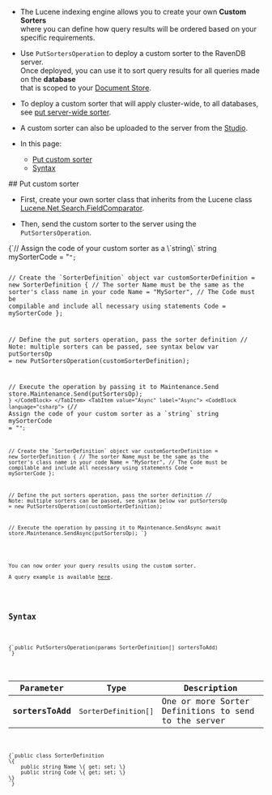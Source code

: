 
<Admonition type="note" title="">

* The Lucene indexing engine allows you to create your own __Custom Sorters__   
  where you can define how query results will be ordered based on your specific requirements.

* Use `PutSortersOperation` to deploy a custom sorter to the RavenDB server.  
  Once deployed, you can use it to sort query results for all queries made on the __database__  
  that is scoped to your [Document Store](../../../../client-api/setting-up-default-database.mdx).  

* To deploy a custom sorter that will apply cluster-wide, to all databases, see [put server-wide sorter](../../../../client-api/operations/server-wide/sorters/put-sorter-server-wide.mdx).

* A custom sorter can also be uploaded to the server from the [Studio](../../../../studio/database/settings/custom-sorters.mdx).

* In this page:
    * [Put custom sorter](../../../../client-api/operations/maintenance/sorters/put-sorter.mdx#put-custom-sorter)
    * [Syntax](../../../../client-api/operations/maintenance/sorters/put-sorter.mdx#syntax)

</Admonition>
## Put custom sorter

* First, create your own sorter class that inherits from the Lucene class [Lucene.Net.Search.FieldComparator](https://lucenenet.apache.org/docs/3.0.3/df/d91/class_lucene_1_1_net_1_1_search_1_1_field_comparator.html).

* Then, send the custom sorter to the server using the `PutSortersOperation`.

<Tabs groupId='languageSyntax'>
<TabItem value="Sync" label="Sync">
<CodeBlock language="csharp">
{`// Assign the code of your custom sorter as a \`string\`
string mySorterCode = "<code of custom sorter>";

// Create the \`SorterDefinition\` object
var customSorterDefinition = new SorterDefinition
{
    // The sorter Name must be the same as the sorter's class name in your code
    Name = "MySorter",
    // The Code must be compilable and include all necessary using statements
    Code = mySorterCode
};

// Define the put sorters operation, pass the sorter definition
// Note: multiple sorters can be passed, see syntax below
var putSortersOp = new PutSortersOperation(customSorterDefinition);
 
// Execute the operation by passing it to Maintenance.Send
store.Maintenance.Send(putSortersOp);
`}
</CodeBlock>
</TabItem>
<TabItem value="Async" label="Async">
<CodeBlock language="csharp">
{`// Assign the code of your custom sorter as a \`string\`
string mySorterCode = "<code of custom sorter>";

// Create the \`SorterDefinition\` object
var customSorterDefinition = new SorterDefinition
{
    // The sorter Name must be the same as the sorter's class name in your code
    Name = "MySorter",
    // The Code must be compilable and include all necessary using statements
    Code = mySorterCode
};

// Define the put sorters operation, pass the sorter definition
// Note: multiple sorters can be passed, see syntax below
var putSortersOp = new PutSortersOperation(customSorterDefinition);
 
// Execute the operation by passing it to Maintenance.SendAsync
await store.Maintenance.SendAsync(putSortersOp);
`}
</CodeBlock>
</TabItem>
</Tabs>

<Admonition type="note" title="">

You can now order your query results using the custom sorter.  
A query example is available [here](../../../../client-api/session/querying/sort-query-results.mdx#custom-sorters).

</Admonition>



## Syntax

<TabItem value="syntax_1" label="syntax_1">
<CodeBlock language="csharp">
{`public PutSortersOperation(params SorterDefinition[] sortersToAdd)
`}
</CodeBlock>
</TabItem>

| Parameter         | Type                 | Description                                          |
|-------------------|----------------------|------------------------------------------------------|
| __sortersToAdd__  | `SorterDefinition[]` | One or more Sorter Definitions to send to the server |


<TabItem value="syntax_2" label="syntax_2">
<CodeBlock language="csharp">
{`public class SorterDefinition
\{
    public string Name \{ get; set; \}
    public string Code \{ get; set; \}
\}
`}
</CodeBlock>
</TabItem>




